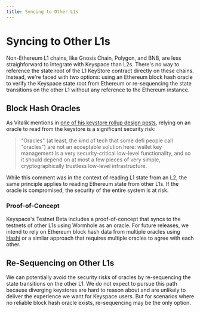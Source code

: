 ```yaml
---
title: Syncing to Other L1s
---
```


# Syncing to Other L1s

Non-Ethereum L1 chains, like Gnosis Chain, Polygon, and BNB, are less straighforward to integrate with Keyspace than L2s. There's no way to reference the state root of the L1 KeyStore contract directly on these chains. Instead, we're faced with two options: using an Ethereum block hash oracle to verify the Keyspace state root from Ethereum or re-sequencing the state transitions on the other L1 without any reference to the Ethereum instance.

## Block Hash Oracles

As Vitalik mentions in [one of his keystore rollup design posts](https://vitalik.eth.limo/general/2023/06/20/deeperdive.html), relying on an oracle to read from the keystore is a significant security risk:

> "Oracles" (at least, the kind of tech that some defi people call "oracles") are not an acceptable solution here: wallet key management is a very security-critical low-level functionality, and so it should depend on at most a few pieces of very simple, cryptographically trustless low-level infrastructure.

While this comment was in the context of reading L1 state from an L2, the same principle applies to reading Ethereum state from other L1s. If the oracle is compromised, the security of the entire system is at risk.

### Proof-of-Concept

Keyspace's Testnet Beta includes a proof-of-concept that syncs to the testnets of other L1s using Wormhole as an oracle. For future releases, we intend to rely on Ethereum block hash data from multiple oracles using [Hashi](https://github.com/gnosis/hashi/) or a similar approach that requires multiple oracles to agree with each other.

## Re-Sequencing on Other L1s

We can potentially avoid the security risks of oracles by re-sequencing the state transitions on the other L1. We do not expect to pursue this path because diverging keystores are hard to reason about and are unlikely to deliver the experience we want for Keyspace users. But for scenarios where no reliable block hash oracle exists, re-sequencing may be the only option.
